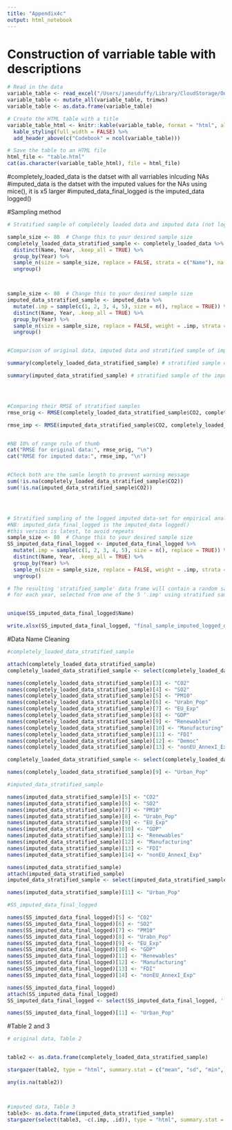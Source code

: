 ```yaml
---
title: "Appendix4c"
output: html_notebook
---
```


# Construction of varriable table with descriptions
```r

# Read in the data
variable_table <- read_excel("/Users/jamesduffy/Library/CloudStorage/OneDrive-TheUniversityofManchester/BASS/Modules/Year\ 3/Sem\ 2/Diss/Data/varriable_table.xlsx")
variable_table <- mutate_all(variable_table, trimws)
variable_table <- as.data.frame(variable_table)

# Create the HTML table with a title
variable_table_html <- knitr::kable(variable_table, format = "html", align = "c", row.names = FALSE) %>%
  kable_styling(full_width = FALSE) %>%
  add_header_above(c("Codebook" = ncol(variable_table)))

# Save the table to an HTML file
html_file <- "table.html"
cat(as.character(variable_table_html), file = html_file)


```


#completely_loaded_data is the datset with all varriables inlcuding NAs
#imputed_data is the datset with the imputed values for the NAs using mice(), it is x5 larger
#imputed_data_final_logged is the imputed_data logged()


#Sampling method
```r
# Stratified sample of completely loaded data and imputed data (not logged) for comparison early on

sample_size <- 80  # Change this to your desired sample size
completely_loaded_data_stratified_sample <- completely_loaded_data %>%
  distinct(Name, Year, .keep_all = TRUE) %>%
  group_by(Year) %>%
  sample_n(size = sample_size, replace = FALSE, strata = c("Name"), na.rm = TRUE) %>%
  ungroup()



sample_size <- 80  # Change this to your desired sample size
imputed_data_stratified_sample <- imputed_data %>%
  mutate(.imp = sample(c(1, 2, 3, 4, 5), size = n(), replace = TRUE)) %>%
  distinct(Name, Year, .keep_all = TRUE) %>%
  group_by(Year) %>%
  sample_n(size = sample_size, replace = FALSE, weight = .imp, strata = c("Name"), na.rm = TRUE) %>%
  ungroup()


#Comparison of original data, imputed data and stratified sample of imputed  data

summary(completely_loaded_data_stratified_sample) # stratified sample of the completely_loaded_data is the data set with all variables including NAs

summary(imputed_data_stratified_sample) # stratified sample of the imputed_data is the dataset with the imputed values for the NAs using mice(), it is x5 larger




#Comparing their RMSE of stratified samples
rmse_orig <- RMSE(completely_loaded_data_stratified_sample$CO2, completely_loaded_data_stratified_sample$CO2, na.rm = TRUE)

rmse_imp <- RMSE(imputed_data_stratified_sample$CO2, completely_loaded_data_stratified_sample$CO2, na.rm = TRUE)


#NB 10% of range rule of thumb
cat("RMSE for original data:", rmse_orig, "\n")
cat("RMSE for imputed data:", rmse_imp, "\n")


#Check both are the samle length to prevent warning message
sum(!is.na(completely_loaded_data_stratified_sample$CO2))
sum(!is.na(imputed_data_stratified_sample$CO2))




# Stratified sampling of the logged imputed data-set for empirical analysis section
#NB: imputed_data_final_logged is the imputed_data logged()
#this version is latest, to avoid repeats
sample_size <- 80  # Change this to your desired sample size
SS_imputed_data_final_logged <- imputed_data_final_logged %>%
  mutate(.imp = sample(c(1, 2, 3, 4, 5), size = n(), replace = TRUE)) %>%
  distinct(Name, Year, .keep_all = TRUE) %>%
  group_by(Year) %>%
  sample_n(size = sample_size, replace = FALSE, weight = .imp, strata = c("Name"), na.rm = TRUE) %>%
  ungroup()

# The resulting 'stratified_sample' data frame will contain a random sample of 80 'Name'
# for each year, selected from one of the 5 '.imp' using stratified sampling.


unique(SS_imputed_data_final_logged$Name)

write.xlsx(SS_imputed_data_final_logged, "final_sample_imputed_logged_data.xlsx")
```



#Data Name Cleaning 
```r
#completely_loaded_data_stratified_sample

attach(completely_loaded_data_stratified_sample)
completely_loaded_data_stratified_sample <- select(completely_loaded_data_stratified_sample, -Country_Code, -IPCC_annex)

names(completely_loaded_data_stratified_sample)[3] <- "CO2"
names(completely_loaded_data_stratified_sample)[4] <- "SO2"
names(completely_loaded_data_stratified_sample)[5] <- "PM10"
names(completely_loaded_data_stratified_sample)[6] <- "Urabn_Pop"
names(completely_loaded_data_stratified_sample)[7] <- "EU_Exp"
names(completely_loaded_data_stratified_sample)[8] <- "GDP"
names(completely_loaded_data_stratified_sample)[9] <- "Renewables"
names(completely_loaded_data_stratified_sample)[10] <- "Manufacturing"
names(completely_loaded_data_stratified_sample)[11] <- "FDI"
names(completely_loaded_data_stratified_sample)[12] <- "Democ"
names(completely_loaded_data_stratified_sample)[13] <- "nonEU_AnnexI_Exp"

completely_loaded_data_stratified_sample <- select(completely_loaded_data_stratified_sample,Name, Year, CO2, SO2, PM10, EU_Exp, nonEU_AnnexI_Exp, GDP, Urabn_Pop, Renewables, Manufacturing, FDI, Democ)

names(completely_loaded_data_stratified_sample)[9] <- "Urban_Pop"

#imputed_data_stratified_sample

names(imputed_data_stratified_sample)[5] <- "CO2"
names(imputed_data_stratified_sample)[6] <- "SO2"
names(imputed_data_stratified_sample)[7] <- "PM10"
names(imputed_data_stratified_sample)[8] <- "Urabn_Pop"
names(imputed_data_stratified_sample)[9] <- "EU_Exp"
names(imputed_data_stratified_sample)[10] <- "GDP"
names(imputed_data_stratified_sample)[11] <- "Renewables"
names(imputed_data_stratified_sample)[12] <- "Manufacturing"
names(imputed_data_stratified_sample)[13] <- "FDI"
names(imputed_data_stratified_sample)[14] <- "nonEU_AnnexI_Exp"

names(imputed_data_stratified_sample)
attach(imputed_data_stratified_sample)
imputed_data_stratified_sample <- select(imputed_data_stratified_sample, '.imp', '.id', Name, Year, CO2, SO2, PM10, EU_Exp, nonEU_AnnexI_Exp, GDP, Urabn_Pop, Renewables, Manufacturing, FDI)

names(imputed_data_stratified_sample)[11] <- "Urban_Pop"

#SS_imputed_data_final_logged

names(SS_imputed_data_final_logged)[5] <- "CO2"
names(SS_imputed_data_final_logged)[6] <- "SO2"
names(SS_imputed_data_final_logged)[7] <- "PM10"
names(SS_imputed_data_final_logged)[8] <- "Urabn_Pop"
names(SS_imputed_data_final_logged)[9] <- "EU_Exp"
names(SS_imputed_data_final_logged)[10] <- "GDP"
names(SS_imputed_data_final_logged)[11] <- "Renewables"
names(SS_imputed_data_final_logged)[12] <- "Manufacturing"
names(SS_imputed_data_final_logged)[13] <- "FDI"
names(SS_imputed_data_final_logged)[14] <- "nonEU_AnnexI_Exp"

names(SS_imputed_data_final_logged)
attach(SS_imputed_data_final_logged)
SS_imputed_data_final_logged <- select(SS_imputed_data_final_logged, '.imp', '.id', Name, Year, CO2, SO2, PM10, EU_Exp, nonEU_AnnexI_Exp, GDP, Urabn_Pop, Renewables, Manufacturing, FDI)

names(SS_imputed_data_final_logged)[11] <- "Urban_Pop"
```



#Table 2 and 3

```r
# original data, Table 2  


table2 <- as.data.frame(completely_loaded_data_stratified_sample)

stargazer(table2, type = "html", summary.stat = c("mean", "sd", "min", "max", "p25", "p75"), title = "Summary Statisitcs of Original Data Sample", out='table2.html' )

any(is.na(table2))



#imputed data, Table 3
table3<- as.data.frame(imputed_data_stratified_sample)
stargazer(select(table3, -c(.imp, .id)), type = "html", summary.stat = c("mean", "sd", "min", "max", "p25", "p75"), title = "Summary Statisitcs of Imputed Data Sample", out='table3.html' )


```

